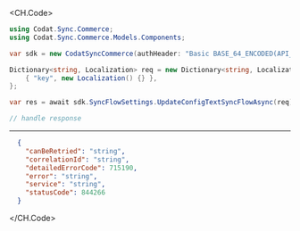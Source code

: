 
<CH.Code>
```csharp UpdateConfigTextSyncFlow.cs
using Codat.Sync.Commerce;
using Codat.Sync.Commerce.Models.Components;

var sdk = new CodatSyncCommerce(authHeader: "Basic BASE_64_ENCODED(API_KEY)");

Dictionary<string, Localization> req = new Dictionary<string, Localization>() {
    { "key", new Localization() {} },
};

var res = await sdk.SyncFlowSettings.UpdateConfigTextSyncFlowAsync(req);

// handle response
```
---

```json Example Response
  {
    "canBeRetried": "string",
    "correlationId": "string",
    "detailedErrorCode": 715190,
    "error": "string",
    "service": "string",
    "statusCode": 844266
  }
```
</CH.Code>
